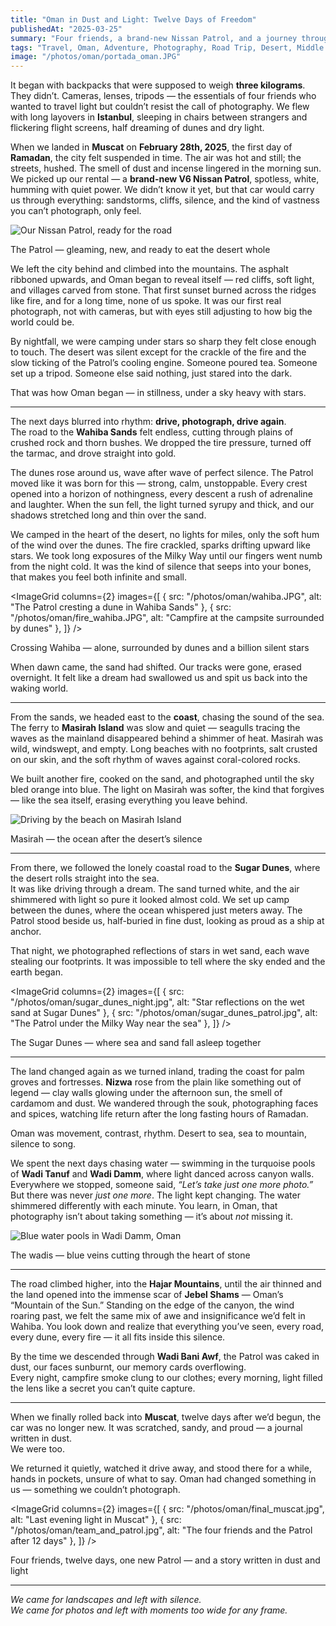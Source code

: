 ```yaml
---
title: "Oman in Dust and Light: Twelve Days of Freedom"
publishedAt: "2025-03-25"
summary: "Four friends, a brand-new Nissan Patrol, and a journey through the heart of Oman — across deserts, islands, wadis, and mountains, in search of light, silence, and stories written in sand."
tags: "Travel, Oman, Adventure, Photography, Road Trip, Desert, Middle East"
image: "/photos/oman/portada_oman.JPG"
---
```


It began with backpacks that were supposed to weigh **three kilograms**.  
They didn’t. Cameras, lenses, tripods — the essentials of four friends who wanted to travel light but couldn’t resist the call of photography. We flew with long layovers in **Istanbul**, sleeping in chairs between strangers and flickering flight screens, half dreaming of dunes and dry light.

When we landed in **Muscat** on **February 28th, 2025**, the first day of **Ramadan**, the city felt suspended in time. The air was hot and still; the streets, hushed. The smell of dust and incense lingered in the morning sun. We picked up our rental — a **brand-new V6 Nissan Patrol**, spotless, white, humming with quiet power. We didn’t know it yet, but that car would carry us through everything: sandstorms, cliffs, silence, and the kind of vastness you can’t photograph, only feel.

<Image
  src="/photos/oman/patrol.JPG"
  alt="Our Nissan Patrol, ready for the road"
  width={800}
  height={600}
/>

<Caption>
  The Patrol — gleaming, new, and ready to eat the desert whole
</Caption>

We left the city behind and climbed into the mountains. The asphalt ribboned upwards, and Oman began to reveal itself — red cliffs, soft light, and villages carved from stone. That first sunset burned across the ridges like fire, and for a long time, none of us spoke. It was our first real photograph, not with cameras, but with eyes still adjusting to how big the world could be.

By nightfall, we were camping under stars so sharp they felt close enough to touch. The desert was silent except for the crackle of the fire and the slow ticking of the Patrol’s cooling engine. Someone poured tea. Someone set up a tripod. Someone else said nothing, just stared into the dark.  

That was how Oman began — in stillness, under a sky heavy with stars.

---

The next days blurred into rhythm: **drive, photograph, drive again**.  
The road to the **Wahiba Sands** felt endless, cutting through plains of crushed rock and thorn bushes. We dropped the tire pressure, turned off the tarmac, and drove straight into gold.

The dunes rose around us, wave after wave of perfect silence. The Patrol moved like it was born for this — strong, calm, unstoppable. Every crest opened into a horizon of nothingness, every descent a rush of adrenaline and laughter. When the sun fell, the light turned syrupy and thick, and our shadows stretched long and thin over the sand.

We camped in the heart of the desert, no lights for miles, only the soft hum of the wind over the dunes. The fire crackled, sparks drifting upward like stars. We took long exposures of the Milky Way until our fingers went numb from the night cold. It was the kind of silence that seeps into your bones, that makes you feel both infinite and small.

<ImageGrid
  columns={2}
  images={[
    { src: "/photos/oman/wahiba.JPG", alt: "The Patrol cresting a dune in Wahiba Sands" },
    { src: "/photos/oman/fire_wahiba.JPG", alt: "Campfire at the campsite surrounded by dunes" },
  ]}
/>

<Caption>
  Crossing Wahiba — alone, surrounded by dunes and a billion silent stars
</Caption>

When dawn came, the sand had shifted. Our tracks were gone, erased overnight. It felt like a dream had swallowed us and spit us back into the waking world.

---

From the sands, we headed east to the **coast**, chasing the sound of the sea. The ferry to **Masirah Island** was slow and quiet — seagulls tracing the waves as the mainland disappeared behind a shimmer of heat. Masirah was wild, windswept, and empty. Long beaches with no footprints, salt crusted on our skin, and the soft rhythm of waves against coral-colored rocks.  

We built another fire, cooked on the sand, and photographed until the sky bled orange into blue. The light on Masirah was softer, the kind that forgives — like the sea itself, erasing everything you leave behind.

<Image
  src="/photos/oman/masirah.JPG"
  alt="Driving by the beach on Masirah Island"
  width={800}
  height={600}
/>

<Caption>
  Masirah — the ocean after the desert’s silence
</Caption>

---

From there, we followed the lonely coastal road to the **Sugar Dunes**, where the desert rolls straight into the sea.  
It was like driving through a dream. The sand turned white, and the air shimmered with light so pure it looked almost cold. We set up camp between the dunes, where the ocean whispered just meters away. The Patrol stood beside us, half-buried in fine dust, looking as proud as a ship at anchor.

That night, we photographed reflections of stars in wet sand, each wave stealing our footprints. It was impossible to tell where the sky ended and the earth began.

<ImageGrid
  columns={2}
  images={[
    { src: "/photos/oman/sugar_dunes_night.jpg", alt: "Star reflections on the wet sand at Sugar Dunes" },
    { src: "/photos/oman/sugar_dunes_patrol.jpg", alt: "The Patrol under the Milky Way near the sea" },
  ]}
/>

<Caption>
  The Sugar Dunes — where sea and sand fall asleep together
</Caption>

---

The land changed again as we turned inland, trading the coast for palm groves and fortresses. **Nizwa** rose from the plain like something out of legend — clay walls glowing under the afternoon sun, the smell of cardamom and dust. We wandered through the souk, photographing faces and spices, watching life return after the long fasting hours of Ramadan.  

Oman was movement, contrast, rhythm. Desert to sea, sea to mountain, silence to song.

We spent the next days chasing water — swimming in the turquoise pools of **Wadi Tanuf** and **Wadi Damm**, where light danced across canyon walls.  
Everywhere we stopped, someone said, *“Let’s take just one more photo.”* But there was never *just one more*. The light kept changing. The water shimmered differently with each minute. You learn, in Oman, that photography isn’t about taking something — it’s about *not* missing it.

<Image
  src="/photos/oman/wadi_damm_blue.jpg"
  alt="Blue water pools in Wadi Damm, Oman"
  width={800}
  height={600}
/>

<Caption>
  The wadis — blue veins cutting through the heart of stone
</Caption>

---

The road climbed higher, into the **Hajar Mountains**, until the air thinned and the land opened into the immense scar of **Jebel Shams** — Oman’s “Mountain of the Sun.” Standing on the edge of the canyon, the wind roaring past, we felt the same mix of awe and insignificance we’d felt in Wahiba. You look down and realize that everything you’ve seen, every road, every dune, every fire — it all fits inside this silence.

By the time we descended through **Wadi Bani Awf**, the Patrol was caked in dust, our faces sunburnt, our memory cards overflowing.  
Every night, campfire smoke clung to our clothes; every morning, light filled the lens like a secret you can’t quite capture.

---

When we finally rolled back into **Muscat**, twelve days after we’d begun, the car was no longer new. It was scratched, sandy, and proud — a journal written in dust.  
We were too.  

We returned it quietly, watched it drive away, and stood there for a while, hands in pockets, unsure of what to say. Oman had changed something in us — something we couldn’t photograph.

<ImageGrid
  columns={2}
  images={[
    { src: "/photos/oman/final_muscat.jpg", alt: "Last evening light in Muscat" },
    { src: "/photos/oman/team_and_patrol.jpg", alt: "The four friends and the Patrol after 12 days" },
  ]}
/>

<Caption>
  Four friends, twelve days, one new Patrol — and a story written in dust and light
</Caption>

---

*We came for landscapes and left with silence.  
We came for photos and left with moments too wide for any frame.*  